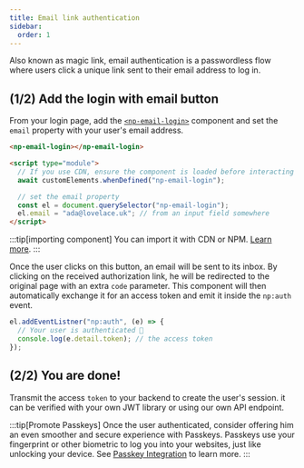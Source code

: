 ```yaml
---
title: Email link authentication
sidebar:
  order: 1
---
```


Also known as magic link, email authentication is a passwordless flow where users click a unique link sent to their email address to log in.

## (1/2) Add the login with email button

From your login page, add the [`<np-email-login>`](/reference/components/np-email-login) component and set the `email` property with your user's email address.

```html
<np-email-login></np-email-login>

<script type="module">
  // If you use CDN, ensure the component is loaded before interacting with it.
  await customElements.whenDefined("np-email-login");

  // set the email property
  const el = document.querySelector("np-email-login");
  el.email = "ada@lovelace.uk"; // from an input field somewhere
</script>
```

:::tip[importing component]
You can import it with CDN or NPM. [Learn more](/reference/components/#how-to-install-it).
:::

Once the user clicks on this button, an email will be sent to its inbox.
By clicking on the received authorization link, he will be redirected to the original page with an extra `code` parameter.
This component will then automatically exchange it for an access token and emit it inside the `np:auth` event.

```js
el.addEventListner("np:auth", (e) => {
  // Your user is authenticated 🎉
  console.log(e.detail.token); // the access token
});
```

## (2/2) You are done!

Transmit the access `token` to your backend to create the user's session. it can be verified with your own JWT library or using our own API endpoint.


<LinkCard title="Verifying the access token" description="" href="/guides/tokens" />

:::tip[Promote Passkeys]
Once the user authenticated, consider offering him an even smoother and secure experience with Passkeys.
Passkeys use your fingerprint or other biometric to log you into your websites, just like unlocking your device.
See [Passkey Integration](/guides/passkeys) to learn more.
:::
